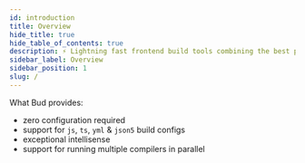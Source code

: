 ```yaml
---
id: introduction
title: Overview
hide_title: true
hide_table_of_contents: true
description: ⚡️ Lightning fast frontend build tools combining the best parts of Symfony Encore and Laravel Mix
sidebar_label: Overview
sidebar_position: 1
slug: /
---
```



<div className="container margin-bottom--lg">
  <div className="row">
    <Hero
      title="bud.js"
      subtitle="Lightning fast frontend build tools combining the best parts of Symfony
  Encore and Laravel Mix."
    />
  </div>
</div>

What Bud provides:

- zero configuration required
- support for `js`, `ts`, `yml` & `json5` build configs
- exceptional intellisense
- support for running multiple compilers in parallel
